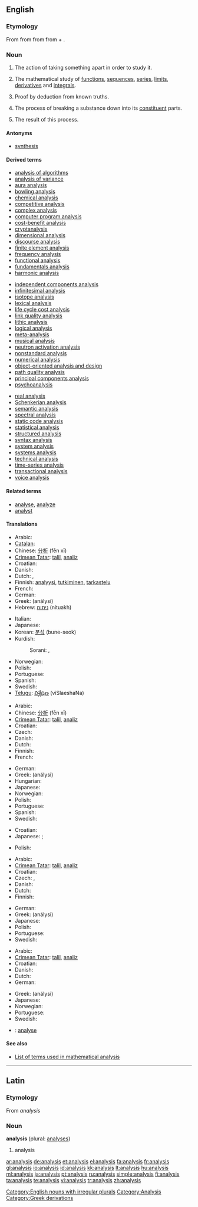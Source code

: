 {{see|Analysis}}
==English==

===Etymology===
From {{ML.}} {{term|analysis|lang=la}} from {{etyl|grc|eng}} {{term|ἀνάλυσις|tr=analusis|lang=grc|sc=polytonic}} from {{term|ἀναλύω||I unravel, investigate|tr=analuō|lang=grc|sc=polytonic}} from {{term|ἀνά||on, up|tr=ana|lang=grc|sc=polytonic}} + {{term|λύω||I loosen|tr=luō|lang=grc|sc=polytonic}}.

===Noun===
{{wikipedia}}
{{en-noun|analyses|-}}

# The action of taking something apart in order to study it.
# {{uncountable}} {{math}} The mathematical study of [[function]]s, [[sequence]]s, [[series]], [[limit]]s, [[derivative]]s and [[integral]]s.
# {{logic}} Proof by deduction from known truths.
# {{uncountable}} {{chemistry}} The process of breaking a substance down into its [[constituent]] parts.
# {{countable}} {{chemistry}} The result of this process.

====Antonyms====
* [[synthesis]]

====Derived terms====
<!-- Compounds -->
<!-- See Wikipedia for the meanings of many of these -->
{{rel-top3|Derived terms}}
* [[analysis of algorithms]]<!--in computing-->
* [[analysis of variance]]<!--in statistics-->
* [[aura analysis]]<!--study of bodily auras and energy fields-->
* [[bowling analysis]]<!--in cricket-->
* [[chemical analysis]]
* [[competitive analysis]]<!--in computing-->
* [[complex analysis]]<!--in mathematics-->
* [[computer program analysis]]<!--in computing-->
* [[cost-benefit analysis]]
* [[cryptanalysis]]<!--in crytography-->
* [[dimensional analysis]]<!--in physics and engineering-->
* [[discourse analysis]]<!--in linguistics-->
* [[finite element analysis]]<!--in signal processing-->
* [[frequency analysis]]<!--in crytography-->
* [[functional analysis]]<!--in mathematics-->
* [[fundamentals analysis]]<!--in economics-->
* [[harmonic analysis]]<!--in mathematics-->
{{rel-mid3}}
* [[independent components analysis]]<!--in signal processing-->
* [[infinitesimal analysis]]<!--in mathematics-->
* [[isotope analysis]]<!--in archaeology and paleontology-->
* [[lexical analysis]]<!--in computing-->
* [[life cycle cost analysis]]
* [[link quality analysis]]<!--in signal processing-->
* [[lithic analysis]]<!--study of stone tools, in archaeology-->
* [[logical analysis]]
* [[meta-analysis]]<!--in statistics-->
* [[musical analysis]]<!--in music-->
* [[neutron activation analysis]]<!--in chemistry-->
* [[nonstandard analysis]]<!--in mathematics-->
* [[numerical analysis]]<!--in mathematics-->
* [[object-oriented analysis and design]]<!--in computing-->
* [[path quality analysis]]<!--in signal processing-->
* [[principal components analysis]]<!--in signal processing-->
* [[psychoanalysis]]
{{rel-mid3}}
* [[real analysis]]<!--in mathematics-->
* [[Schenkerian analysis]]<!--in music-->
* [[semantic analysis]]<!--in computing-->
* [[spectral analysis]]
* [[static code analysis]]<!--in computing-->
* [[statistical analysis]]<!--in mathematics-->
* [[structured analysis]]<!--in computing-->
* [[syntax analysis]]<!--in computing-->
* [[system analysis]]<!--in electrical engineering-->
* [[systems analysis]]<!--study of large systems-->
* [[technical analysis]]<!--in economics-->
* [[time-series analysis]]<!--in statistics-->
* [[transactional analysis]]<!--in psychotherapy-->
* [[voice analysis]]<!--in linguistics-->
{{rel-bottom}}

====Related terms====
* [[analyse]], [[analyze]]
* [[analyst]]

====Translations====
{{trans-top|action of taking something apart to study it}}
* Arabic: {{t+|ar|تحليل|sc=Arab}}
* [[Catalan]]: {{t-|ca|anàlisi|f}}
* Chinese: [[分析]] (fēn xī)
* [[Crimean Tatar]]: [[talil]], [[analiz]]
* Croatian: {{t-|hr|analiza|f}}
* Danish: {{t-|da|analyse|c}}
* Dutch: {{t+|nl|analyse|f}}, {{t-|nl|ontleding|f}}
* Finnish: [[analyysi]], [[tutkiminen]], [[tarkastelu]]
* French: {{t+|fr|analyse|f}}
* German: {{t+|de|Analyse|f}}
* Greek: {{t+|el|ανάλυση|f|sc=Grek}} (análysi)
* Hebrew: [[ניתוח]] (nituakh) {{m}}
{{trans-mid}}
* Italian: {{t+|it|analisi|f}}
* Japanese: {{t-|ja|分析|tr=bunseki|sc=Jpan}}
* Korean: [[분석]] (bune-seok)
* Kurdish:
*: Sorani: {{t|ku|شیکاری|tr=shíkarí|sc=KUchar}}, {{t|ku|تاوتوێکاری|tr=tawtwékarí|sc=KUchar}}
* Norwegian: {{t+|no|analyse}}
* Polish: {{t+|pl|analiza|f}}
* Portuguese: {{t+|pt|análise|f}}
* Spanish: {{t+|es|análisis|m}}
* Swedish: {{t-|sv|analys|c}}
* [[Telugu]]: [[విశ్లేషణ]] (viSlaeshaNa)
{{trans-bottom}}

{{trans-top|in mathematics}}
* Arabic: {{t-|ar|تحليل رياضي|sc=Arab}}
* Chinese: [[分析]] (fēn xī)
* [[Crimean Tatar]]: [[talil]], [[analiz]]
* Croatian: {{t-|hr|analiza|f}}
* Czech: {{t+|cs|analýza|f}}
* Danish: {{t-|da|analyse|c}}
* Dutch: {{t+|nl|analyse|f}}
* Finnish: {{t+|fi|analyysi}}
* French: {{t+|fr|analyse|f}}
{{trans-mid}}
* German: {{t+|de|Analysis|f}}
* Greek: {{t+|el|ανάλυση|f|sc=Grek}} (análysi)
* Hungarian: {{t-|hu|analízis}}
* Japanese: {{t+|ja|解析学|tr=kaisekigaku|sc=Jpan}}
* Norwegian: {{t+|no|analyse}}
* Polish: {{t+|pl|analiza|f}}
* Portuguese: {{t+|pt|análise|f}}
* Spanish: {{t+|es|análisis|m}}
* Swedish: {{t-|sv|analys|c}}
{{trans-bottom}}

{{trans-top|logic: proof by deduction from known truths}}
* Croatian: {{t-|hr|analiza|f}}
* Japanese: {{qualifier|method}} {{t-|ja|解析|tr=kaiseki|sc=Jpan}}; {{qualifier|philosophical analysis}} {{t|ja|分析判断|tr=bunseki-handan|sc=Jpan}}
{{trans-mid}}
* Polish: {{t+|pl|analiza|f}}
{{trans-bottom}}

{{trans-top|chemistry: process of breaking a substance down}}
* Arabic: {{t-|ar|تحليل مختبري|sc=Arab}}
* [[Crimean Tatar]]: [[talil]], [[analiz]]
* Croatian: {{t-|hr|analiza|f}}
* Czech: {{t-|cs|rozbor|m}}, {{t+|cs|analýza|f}}
* Danish: {{t-|da|analyse|c}}
* Dutch: {{t+|nl|analyse|f}}
* Finnish: {{t+|fi|analyysi}}
{{trans-mid}}
* German: {{t+|de|Analyse|f}}
* Greek: {{t+|el|ανάλυση|f|sc=Grek}} (análysi)
* Japanese: {{t-|ja|分析|tr=bunseki|sc=Jpan}}
* Polish: {{t+|pl|analiza|f}}
* Portuguese: {{t+|pt|análise|f}}
* Swedish: {{t-|sv|analys|c}}
{{trans-bottom}}

{{trans-top|chemistry: result of this process}}
* Arabic: {{t-|ar|تحليل معملي|sc=Arab}}
* [[Crimean Tatar]]: [[talil]], [[analiz]]
* Croatian: {{t-|hr|analiza|f}}
* Danish: {{t-|da|analyse|c}}
* Dutch: {{t+|nl|analyse|f}}
* German: {{t+|de|Analyse|f}}
{{trans-mid}}
* Greek: {{t+|el|ανάλυση|f|sc=Grek}} (análysi)
* Japanese: {{t-|ja|分析|tr=bunseki|sc=Jpan}}
* Norwegian: {{t+|no|analyse}}
* Portuguese: {{t+|pt|análise|f}}
* Swedish: {{t-|sv|analys|c}}
{{trans-bottom}}

<!--Remove this section once all of the translations below have been moved into
the tables above.-->
{{checktrans-top}}
* {{ttbc|Interlingua}}: [[analyse]]
{{trans-bottom}}

====See also====
<!-- Categories -->
* [[:Category:Analysis|List of terms used in mathematical analysis]]

[[Category:English nouns with irregular plurals]]

----

==Latin==

===Etymology===
From {{Gr.}} ''analysis''

===Noun===
'''analysis''' {{f}} (plural: [[analyses]])

# analysis

[[Category:Analysis]]
[[Category:Greek derivations]]

[[ar:analysis]]
[[de:analysis]]
[[et:analysis]]
[[el:analysis]]
[[fa:analysis]]
[[fr:analysis]]
[[gl:analysis]]
[[io:analysis]]
[[id:analysis]]
[[kk:analysis]]
[[lt:analysis]]
[[hu:analysis]]
[[ml:analysis]]
[[ja:analysis]]
[[pt:analysis]]
[[ru:analysis]]
[[simple:analysis]]
[[fi:analysis]]
[[ta:analysis]]
[[te:analysis]]
[[vi:analysis]]
[[tr:analysis]]
[[zh:analysis]]